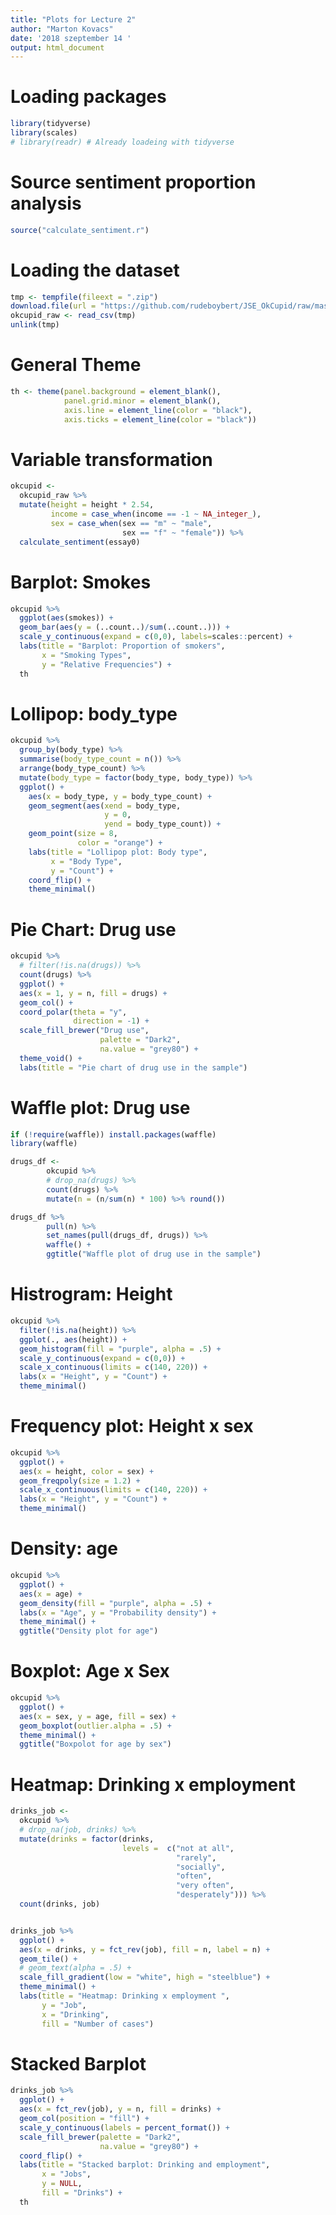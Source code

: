 ```yaml
---
title: "Plots for Lecture 2"
author: "Marton Kovacs"
date: '2018 szeptember 14 '
output: html_document
---
```


# Loading packages
```r
library(tidyverse)
library(scales)
# library(readr) # Already loadeing with tidyverse
```

# Source sentiment proportion analysis

```r
source("calculate_sentiment.r")
```

# Loading the dataset
```r
tmp <- tempfile(fileext = ".zip")
download.file(url = "https://github.com/rudeboybert/JSE_OkCupid/raw/master/profiles.csv.zip", destfile = tmp)
okcupid_raw <- read_csv(tmp)
unlink(tmp)
```

# General Theme
```r
th <- theme(panel.background = element_blank(),
            panel.grid.minor = element_blank(),
            axis.line = element_line(color = "black"),
            axis.ticks = element_line(color = "black"))
```

# Variable transformation
```r
okcupid <- 
  okcupid_raw %>% 
  mutate(height = height * 2.54,
         income = case_when(income == -1 ~ NA_integer_),
         sex = case_when(sex == "m" ~ "male",
                         sex == "f" ~ "female")) %>% 
  calculate_sentiment(essay0)
```

# Barplot: Smokes
```r
okcupid %>% 
  ggplot(aes(smokes)) +
  geom_bar(aes(y = (..count..)/sum(..count..))) + 
  scale_y_continuous(expand = c(0,0), labels=scales::percent) +
  labs(title = "Barplot: Proportion of smokers", 
       x = "Smoking Types", 
       y = "Relative Frequencies") +
  th
```

# Lollipop: body_type
```r
okcupid %>%
  group_by(body_type) %>% 
  summarise(body_type_count = n()) %>%
  arrange(body_type_count) %>% 
  mutate(body_type = factor(body_type, body_type)) %>%
  ggplot() +
    aes(x = body_type, y = body_type_count) +
    geom_segment(aes(xend = body_type, 
                     y = 0, 
                     yend = body_type_count)) +
    geom_point(size = 8, 
               color = "orange") +
    labs(title = "Lollipop plot: Body type",
         x = "Body Type", 
         y = "Count") +
    coord_flip() +
    theme_minimal()

```

# Pie Chart: Drug use
```r
okcupid %>%
  # filter(!is.na(drugs)) %>%
  count(drugs) %>% 
  ggplot() +
  aes(x = 1, y = n, fill = drugs) +
  geom_col() +
  coord_polar(theta = "y", 
              direction = -1) +
  scale_fill_brewer("Drug use",
                    palette = "Dark2", 
                    na.value = "grey80") +
  theme_void() +
  labs(title = "Pie chart of drug use in the sample")
```

# Waffle plot: Drug use
```r
if (!require(waffle)) install.packages(waffle)
library(waffle)

drugs_df <-
        okcupid %>% 
        # drop_na(drugs) %>% 
        count(drugs) %>% 
        mutate(n = (n/sum(n) * 100) %>% round())

drugs_df %>% 
        pull(n) %>% 
        set_names(pull(drugs_df, drugs)) %>% 
        waffle() +
        ggtitle("Waffle plot of drug use in the sample")
```


# Histrogram: Height
```r
okcupid %>%
  filter(!is.na(height)) %>% 
  ggplot(., aes(height)) +
  geom_histogram(fill = "purple", alpha = .5) +
  scale_y_continuous(expand = c(0,0)) +
  scale_x_continuous(limits = c(140, 220)) +
  labs(x = "Height", y = "Count") +
  theme_minimal()
```

# Frequency plot: Height x sex
```r
okcupid %>%
  ggplot() +
  aes(x = height, color = sex) +
  geom_freqpoly(size = 1.2) +
  scale_x_continuous(limits = c(140, 220)) +
  labs(x = "Height", y = "Count") +
  theme_minimal()
```

# Density: age
```r
okcupid %>% 
  ggplot() +
  aes(x = age) +
  geom_density(fill = "purple", alpha = .5) +
  labs(x = "Age", y = "Probability density") +
  theme_minimal() +
  ggtitle("Density plot for age")
```

# Boxplot: Age x Sex
```r
okcupid %>%
  ggplot() + 
  aes(x = sex, y = age, fill = sex) +
  geom_boxplot(outlier.alpha = .5) +
  theme_minimal() +
  ggtitle("Boxpolot for age by sex")

```

# Heatmap: Drinking x employment
```r
drinks_job <- 
  okcupid %>%
  # drop_na(job, drinks) %>%
  mutate(drinks = factor(drinks, 
                         levels =  c("not at all",
                                     "rarely",
                                     "socially",
                                     "often",
                                     "very often",
                                     "desperately"))) %>%
  count(drinks, job)


drinks_job %>% 
  ggplot() +
  aes(x = drinks, y = fct_rev(job), fill = n, label = n) +
  geom_tile() +
  # geom_text(alpha = .5) +
  scale_fill_gradient(low = "white", high = "steelblue") +
  theme_minimal() +
  labs(title = "Heatmap: Drinking x employment ",
       y = "Job",
       x = "Drinking",
       fill = "Number of cases")
```

# Stacked Barplot
```r
drinks_job %>% 
  ggplot() +
  aes(x = fct_rev(job), y = n, fill = drinks) +
  geom_col(position = "fill") +
  scale_y_continuous(labels = percent_format()) +
  scale_fill_brewer(palette = "Dark2", 
                    na.value = "grey80") +      
  coord_flip() +
  labs(title = "Stacked barplot: Drinking and employment",
       x = "Jobs",
       y = NULL,
       fill = "Drinks") +
  th
  
  
```